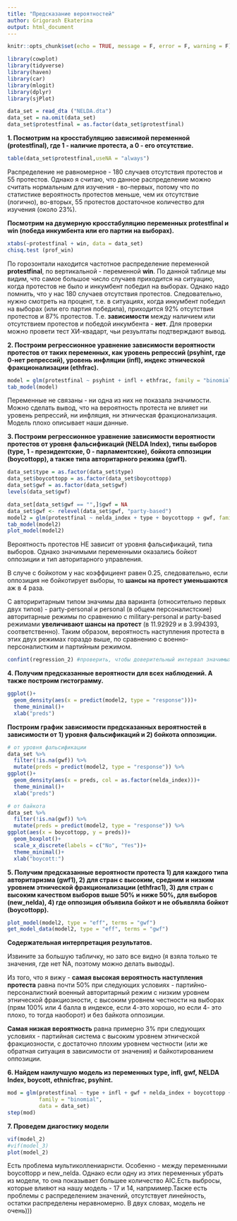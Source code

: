 ---
title: "Предсказание вероятностей"
author: Grigorash Ekaterina
output: html_document
---

```{r setup, include=FALSE}
knitr::opts_chunk$set(echo = TRUE, message = F, error = F, warning = F)
```

```{R,echo=FALSE, message=FALSE}
library(cowplot)
library(tidyverse)
library(haven)
library(car)
library(mlogit)
library(dplyr)
library(sjPlot)
```

```{r, echo=FALSE, message=FALSE}
data_set = read_dta ("NELDA.dta")
data_set = na.omit(data_set)
data_set$protestfinal = as.factor(data_set$protestfinal)
```

**1. Посмотрим на кросстабуляцию зависимой переменной (protestfinal), где 1 - наличие протеста, а 0 - его отсутствие.** 
```{r}
table(data_set$protestfinal,useNA = "always")
```
Распределение не равномерное - 180 случаев отсутствия протестов и 55 протестов. Однако я считаю, что данное распределение можно считать нормальным для изучения - во-первых, потому что по статистике вероятность протестов меньше, чем их отсутствие (логично), во-вторых, 55 протестов достаточное количество для изучения (около 23%).

**Посмотрим на двумерную кросстабуляцию переменных protestfinal и win (победа инкумбента или его партии на выборах).**
```{r}
xtabs(~protestfinal + win, data = data_set)
chisq.test (prof_win)
```
По горозонтали находится частотное распределение переменной **protestfinal**, по вертикальной - переменной **win**. По данной таблице мы видим, что самое большое число случаев приходится на ситуацию, когда протестов не было и инкумбент победил на выборах. Однако надо помнить, что у нас 180 случаев отсутствия протестов. Следовательно, нужно смотреть на процент, т.е. в ситуациях, когда инкумбент победил на выборах (или его партия победила), приходится 92% отсутствия протестов и 87% протестов. 
Т.е. **зависимости** между наличием или отсутствием протестов и победой инкумбента - **нет**. Для проверки можно провети тест ХИ-квадарт, чьи резуьлтаты подтверждают вывод.

**2.  Построим регрессионное уравнение зависимости вероятности протестов от таких переменных, как уровень репрессий (psyhint, где 0-нет репрессий), уровень инфляции (infl), индекс этнической фракционализации (ethfrac).**
```{r}
model = glm(protestfinal ~ psyhint + infl + ethfrac, family = "binomial", data = data_set)
tab_model(model)
```
Переменные не связаны - ни одна из них не показала значимости. Можно сделать вывод, что на вероятность протеста не влияет ни уровень репрессий, ни инфляция, ни этническая фракционализация. Модель плохо описывает наши данные.

**3.  Построим регрессионное уравнение зависимости вероятности протестов от уровня фальсификаций (NELDA Index), типы выборов (type, 1 - президентские, 0 - парламентские), бойкота оппозиции (boycottopp), а также типа авторитарного режима (gwf1).**
```{r}
data_set$type = as.factor(data_set$type)
data_set$boycottopp = as.factor(data_set$boycottopp)
data_set$gwf = as.factor(data_set$gwf)
levels(data_set$gwf)
```
```{r}
data_set[data_set$gwf == "",]$gwf = NA
data_set$gwf <- relevel(data_set$gwf, "party-based")
model2 = glm(protestfinal ~ nelda_index + type + boycottopp + gwf, family = "binomial", data = data_set)
tab_model(model2)
plot_model(model2)
```

Вероятность протестов НЕ зависит от уровня фальсификаций, типа выборов. Однако значимыми переменными оказались бойкот оппозиции и тип авторитарного управления.

В случе с бойкотом у нас коэффициент равен 0.25, следовательно, если оппозиция не бойкотирует выборы, то **шансы на протест уменьшаются** аж в 4 раза.

С авториритарным типом значимы два варианта (относительно первых двух типов) - party-personal и personal (в общем персоналистские) авторитарные режимы по сравнению с military-personal и party-based режимами **увеличивают шансы на протест** (в 11.92929 и в 3.994393, соответственно). Таким образом, вероятность наступления протеста в этих двух режимах гораздо выше, по сравнению с военно-персоналистким и партийным режимом.
```{r}
confint(regression_2) #проверить, чтобы доверительный интервал значимых переменных не заходил на 0
```

**4. Получим предсказанные вероятности для всех наблюдений. А также построим гистограмму.**
```{r,}
ggplot()+
  geom_density(aes(x = predict(model2, type = "response")))+
  theme_minimal()+
  xlab("preds")
```

**Построим график зависимости предсказанных вероятностей в зависимости от 1) уровня фальсификаций и 2) бойкота оппозиции.**
```{r}
# от уровня фальсификации 
data_set %>% 
  filter(!is.na(gwf)) %>% 
  mutate(preds = predict(model2, type = "response")) %>% 
ggplot()+
  geom_density(aes(x = preds, col = as.factor(nelda_index)))+
  theme_minimal()+
  xlab("preds")
```

```{r}
# от байкота
data_set %>% 
  filter(!is.na(gwf)) %>% 
  mutate(preds = predict(model2, type = "response")) %>% 
ggplot(aes(x = boycottopp, y = preds))+
  geom_boxplot()+
  scale_x_discrete(labels = c("No", "Yes"))+
  theme_minimal()+
  xlab("boycott:")
```

**5. Получим предсказанные вероятности протеста 1) для каждого типа авторитаризма (gwf1), 2) для стран с высоким, средним и низким уровнем этнической фракционализации (ethfrac1), 3) для стран с высоким качеством выборов выше 50% и ниже 50%, для выборов (new_nelda), 4) где оппозиция объявила бойкот и не объявляла бойкот (boycottopp).**
```{r}
plot_model(model2, type = "eff", terms = "gwf")
get_model_data(model2, type = "eff", terms = "gwf")
```

**Содержательная интерпретация результатов.**

Извините за большую табличку, но зато все видно (я взяла только те значения, где нет NA, поэтому можно делать выводы).

Из того, что я вижу - **самая высокая вероятность наступления протеста** равна почти 50% при следующих условиях - партийно-персоналисткий военный авторитарный режим с низким уровнем этнической фракциозности, с высоким уровнем честности на выборах (прям 100% или 4 балла в индексе, если 4-это хорошо, но если 4- это плохо, то тогда наоборот) и без байкота оппозиции. 

**Самая низкая вероятность** равна примерно 3% при следующих условиях - партийная система с высоким уровнем этнической фракциозности, с достаточно плохим уровнем честности (или же обратная ситуация в зависимости от значения) и байкотированием оппозиции.

**6.  Найдем наилучшую модель из переменных type, infl, gwf, NELDA Index, boycott, ethnicfrac, psyhint.** 
```{r}
mod = glm(protestfinal ~ type + infl + gwf + nelda_index + boycottopp + ethfrac + psyhint, 
          family = "binomial",
          data = data_set)
step(mod)
```
**7. Проведем диагостику модели**
```{r}
vif(model_2)
#vif(model_3)
plot(model_2)
```

Есть проблема мультиколлениарнсти. Особенно - между переменными boycottopp и new_nelda. Однако если одну из этих переменных убрать из модели, то она показывает большее количество AIC.Есть выбросы, которые влияют на нашу модель - 17 и 14, напрмимер.Также есть проблемы с распределением значений, отсутствует линейность, остатки распределены неравномерно. 
В двух словах, модель не очень)))